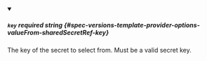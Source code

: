 
<details className="config-field" data-expandable="false" open>
<summary>

##### `key` <span className="config-field-required" data-required="true">required</span> <span className="config-field-type">string</span> <span className="config-field-default"></span> <span className="config-field-enum"></span> {#spec-versions-template-provider-options-valueFrom-sharedSecretRef-key}

The key of the secret to select from.  Must be a valid secret key.

</summary>



</details>
